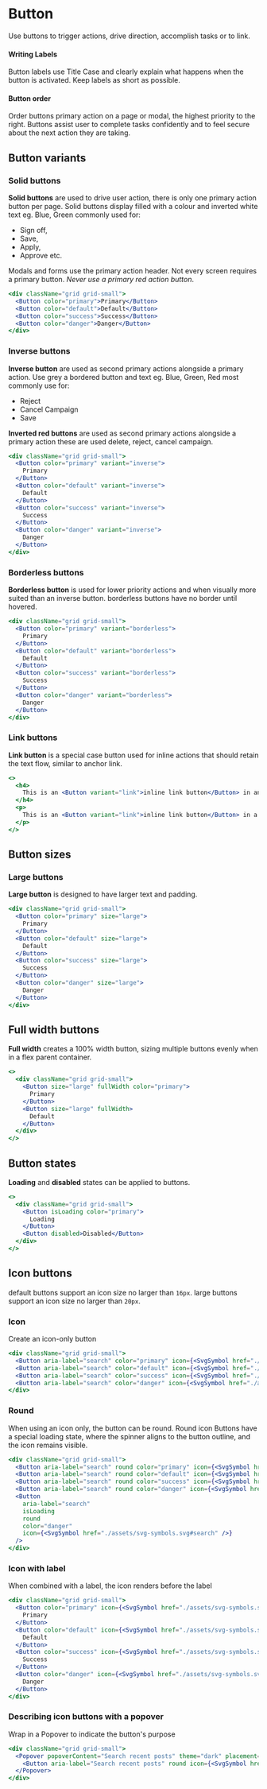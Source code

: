 # Button

Use buttons to trigger actions, drive direction, accomplish tasks or to link.

#### Writing Labels

Button labels use Title Case and clearly explain what happens when the button is activated. Keep labels as short as possible.

#### Button order

Order buttons primary action on a page or modal, the highest priority to the right.
Buttons assist user to complete tasks confidently and to feel secure about the next action they are taking.

## Button variants

### Solid buttons

**Solid buttons** are used to drive user action, there is only one primary action button per page. Solid buttons display filled with a colour and inverted white text eg. Blue, Green commonly used for:

- Sign off,
- Save,
- Apply,
- Approve etc.

Modals and forms use the primary action header. Not every screen requires a primary button. _Never use a primary red action button_.

```jsx live={true}
<div className="grid grid-small">
  <Button color="primary">Primary</Button>
  <Button color="default">Default</Button>
  <Button color="success">Success</Button>
  <Button color="danger">Danger</Button>
</div>
```

### Inverse buttons

**Inverse button** are used as second primary actions alongside a primary action. Use grey a bordered button and text eg. Blue, Green, Red most commonly use for:

- Reject
- Cancel Campaign
- Save

**Inverted red buttons** are used as second primary actions alongside a primary action these are used delete, reject, cancel campaign.

```jsx live={true}
<div className="grid grid-small">
  <Button color="primary" variant="inverse">
    Primary
  </Button>
  <Button color="default" variant="inverse">
    Default
  </Button>
  <Button color="success" variant="inverse">
    Success
  </Button>
  <Button color="danger" variant="inverse">
    Danger
  </Button>
</div>
```

### Borderless buttons

**Borderless button** is used for lower priority actions and when visually more suited than an inverse button.
borderless buttons have no border until hovered.

```jsx live={true}
<div className="grid grid-small">
  <Button color="primary" variant="borderless">
    Primary
  </Button>
  <Button color="default" variant="borderless">
    Default
  </Button>
  <Button color="success" variant="borderless">
    Success
  </Button>
  <Button color="danger" variant="borderless">
    Danger
  </Button>
</div>
```

### Link buttons

**Link button** is a special case button used for inline actions that should retain the text flow, similar to anchor link.

```jsx live={true}
<>
  <h4>
    This is an <Button variant="link">inline link button</Button> in an h4 tag.
  </h4>
  <p>
    This is an <Button variant="link">inline link button</Button> in a p tag.
  </p>
</>
```

## Button sizes

### Large buttons

**Large button** is designed to have larger text and padding.

```jsx live={true}
<div className="grid grid-small">
  <Button color="primary" size="large">
    Primary
  </Button>
  <Button color="default" size="large">
    Default
  </Button>
  <Button color="success" size="large">
    Success
  </Button>
  <Button color="danger" size="large">
    Danger
  </Button>
</div>
```

## Full width buttons

**Full width** creates a 100% width button, sizing multiple buttons evenly when in a flex parent container.

```jsx live={true}
<>
  <div className="grid grid-small">
    <Button size="large" fullWidth color="primary">
      Primary
    </Button>
    <Button size="large" fullWidth>
      Default
    </Button>
  </div>
</>
```

## Button states

**Loading** and **disabled** states can be applied to buttons.

```jsx live={true}
<>
  <div className="grid grid-small">
    <Button isLoading color="primary">
      Loading
    </Button>
    <Button disabled>Disabled</Button>
  </div>
</>
```

## Icon buttons

default buttons support an icon size no larger than `16px`.
large buttons support an icon size no larger than `20px`.

### Icon

Create an icon-only button

```jsx live={true}
<div className="grid grid-small">
  <Button aria-label="search" color="primary" icon={<SvgSymbol href="./assets/svg-symbols.svg#search" />} />
  <Button aria-label="search" color="default" icon={<SvgSymbol href="./assets/svg-symbols.svg#search" />} />
  <Button aria-label="search" color="success" icon={<SvgSymbol href="./assets/svg-symbols.svg#search" />} />
  <Button aria-label="search" color="danger" icon={<SvgSymbol href="./assets/svg-symbols.svg#search" />} />
</div>
```

### Round

When using an icon only, the button can be round.
Round icon Buttons have a special loading state, where the spinner aligns to the button outline, and the icon remains visible.

```jsx live={true}
<div className="grid grid-small">
  <Button aria-label="search" round color="primary" icon={<SvgSymbol href="./assets/svg-symbols.svg#search" />} />
  <Button aria-label="search" round color="default" icon={<SvgSymbol href="./assets/svg-symbols.svg#search" />} />
  <Button aria-label="search" round color="success" icon={<SvgSymbol href="./assets/svg-symbols.svg#search" />} />
  <Button aria-label="search" round color="danger" icon={<SvgSymbol href="./assets/svg-symbols.svg#search" />} />
  <Button
    aria-label="search"
    isLoading
    round
    color="danger"
    icon={<SvgSymbol href="./assets/svg-symbols.svg#search" />}
  />
</div>
```

### Icon with label

When combined with a label, the icon renders before the label

```jsx live={true}
<div className="grid grid-small">
  <Button color="primary" icon={<SvgSymbol href="./assets/svg-symbols.svg#search" />}>
    Primary
  </Button>
  <Button color="default" icon={<SvgSymbol href="./assets/svg-symbols.svg#search" />}>
    Default
  </Button>
  <Button color="success" icon={<SvgSymbol href="./assets/svg-symbols.svg#search" />}>
    Success
  </Button>
  <Button color="danger" icon={<SvgSymbol href="./assets/svg-symbols.svg#search" />}>
    Danger
  </Button>
</div>
```

### Describing icon buttons with a popover

Wrap in a Popover to indicate the button's purpose

```jsx live={true}
<div className="grid grid-small">
  <Popover popoverContent="Search recent posts" theme="dark" placement="top" id="search-popover">
    <Button aria-label="Search recent posts" round icon={<SvgSymbol href="./assets/svg-symbols.svg#search" />} />
  </Popover>
</div>
```

<Props componentName="Button" />
